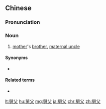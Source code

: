 ==Chinese==
{{zh-forms}}

===Pronunciation===
{{zh-pron
|m=jiùfù
|c=kau5 fu6-2
|cat=n
}}

===Noun===
{{zh-noun}}
# [[mother]]'s [[brother]], [[maternal uncle]]

====Synonyms====
* {{zh-l|舅舅}}

====Related terms====
* {{zh-l|舅母}}

{{zh-cat|Family}}

[[lt:舅父]]
[[hu:舅父]]
[[mg:舅父]]
[[ja:舅父]]
[[chr:舅父]]
[[zh:舅父]]